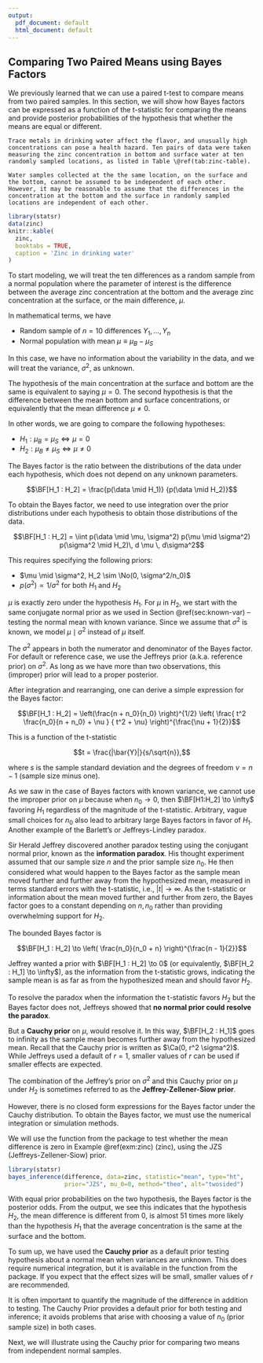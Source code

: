 ```yaml
---
output:
  pdf_document: default
  html_document: default
---
```

## Comparing Two Paired Means using Bayes Factors

We previously learned that we can use a paired t-test to compare means from two paired samples. In this section, we will show how Bayes factors can be expressed as a function of the t-statistic for comparing the means and provide posterior probabilities of the hypothesis that whether the means are equal or different.

```example
Trace metals in drinking water affect the flavor, and unusually high concentrations can pose a health hazard. Ten pairs of data were taken measuring the zinc concentration in bottom and surface water at ten randomly sampled locations, as listed in Table \@ref(tab:zinc-table).

Water samples collected at the the same location, on the surface and the bottom, cannot be assumed to be independent of each other. However, it may be reasonable to assume that the differences in the concentration at the bottom and the surface in randomly sampled locations are independent of each other.
```

```r
library(statsr)
data(zinc)
knitr::kable(
  zinc,
  booktabs = TRUE,
  caption = 'Zinc in drinking water'
)
```

To start modeling, we will treat the ten differences as a random sample from a normal population where the parameter of interest is the difference between the average zinc concentration at the bottom and the average zinc concentration at the surface, or the main difference, $\mu$.

In mathematical terms, we have

* Random sample of $n= 10$ differences $Y_1, \ldots, Y_n$
* Normal population with mean $\mu \equiv  \mu_B - \mu_S$

In this case, we have no information about the variability in the data, and we will treat the variance, $\sigma^2$, as unknown.

The hypothesis of the main concentration at the surface and bottom are the same is equivalent to saying $\mu = 0$. The second hypothesis is that the difference between the mean bottom and surface concentrations, or equivalently that the mean difference $\mu \neq 0$.

In other words, we are going to compare the following hypotheses:

* $H_1: \mu_B = \mu_S  \Leftrightarrow \mu = 0$
* $H_2: \mu_B \neq \mu_S \Leftrightarrow \mu  \neq 0$

The Bayes factor is the ratio between the distributions  of the data
under each hypothesis, which does not depend on any unknown parameters.

$$\BF[H_1 : H_2] = \frac{p(\data \mid H_1)} {p(\data \mid H_2)}$$

To obtain the Bayes factor, we need to use integration over the prior distributions under each hypothesis to obtain those distributions of the data.

$$\BF[H_1 : H_2] = \iint p(\data \mid \mu, \sigma^2) p(\mu \mid \sigma^2) p(\sigma^2 \mid H_2)\, d \mu \, d\sigma^2$$

This requires specifying the following priors:

* $\mu \mid \sigma^2, H_2 \sim \No(0, \sigma^2/n_0)$
* $p(\sigma^2) \propto 1/\sigma^2$ for both $H_1$ and $H_2$

$\mu$ is exactly zero under the hypothesis $H_1$. For $\mu$ in $H_2$, we start with the same conjugate normal prior as we used in Section \@ref(sec:known-var) -- testing the normal mean with known variance. Since we assume that $\sigma^2$ is known, we model $\mu \mid \sigma^2$ instead of $\mu$ itself.

The $\sigma^2$ appears in both the numerator and denominator of the Bayes factor. For default or reference case, we use the Jeffreys prior (a.k.a. reference prior) on $\sigma^2$. As long as we have more than two observations, this (improper) prior will lead to a proper posterior.

After integration and rearranging, one can derive a simple expression for the Bayes factor:

$$\BF[H_1 : H_2] = \left(\frac{n + n_0}{n_0} \right)^{1/2} \left(
  \frac{ t^2  \frac{n_0}{n + n_0} + \nu }
  { t^2  + \nu} \right)^{\frac{\nu + 1}{2}}$$

This is a function of the t-statistic

$$t = \frac{|\bar{Y}|}{s/\sqrt{n}},$$

where $s$ is the sample standard deviation and the degrees of freedom $\nu = n-1$ (sample size minus one).

As we saw in the case of Bayes factors with known variance, we cannot use the improper prior on $\mu$ because when $n_0 \to 0$, then $\BF[H1:H_2] \to \infty$ favoring $H_1$ regardless of the magnitude of the t-statistic. Arbitrary, vague small choices for $n_0$ also lead to arbitrary large Bayes factors in favor of $H_1$. Another example of the Barlett's or Jeffreys-Lindley paradox.

Sir Herald Jeffrey discovered another paradox testing using the conjugant normal prior, known as the **information paradox**. His thought experiment assumed that our sample size $n$ and the prior sample size $n_0$. He then considered what would happen to the Bayes factor as the sample mean moved further and further away from the hypothesized mean, measured in terms standard errors with the t-statistic, i.e., $|t| \to \infty$. As the t-statistic or information about the mean moved further and further from zero, the Bayes factor goes to a constant depending on $n, n_0$ rather than providing overwhelming support for $H_2$.

The bounded Bayes factor is

$$\BF[H_1 : H_2] \to \left( \frac{n_0}{n_0 + n}  \right)^{\frac{n - 1}{2}}$$

Jeffrey wanted a prior with $\BF[H_1 : H_2] \to 0$ (or equivalently, $\BF[H_2 : H_1] \to \infty$), as the information from the t-statistic grows, indicating the sample mean is as far as from the hypothesized mean and should favor $H_2$.

To resolve the paradox when the information the t-statistic favors $H_2$ but the Bayes factor does not, Jeffreys showed that **no normal prior could resolve the paradox**.

But a **Cauchy prior** on $\mu$, would resolve it. In this way, $\BF[H_2 : H_1]$ goes to infinity as the sample mean becomes further away from the hypothesized mean. Recall that the Cauchy prior is written as $\Ca(0, r^2 \sigma^2)$. While Jeffreys used a default of $r = 1$, smaller values of $r$ can be used if smaller effects are expected.

The combination of the Jeffrey's prior on $\sigma^2$ and this Cauchy prior on $\mu$ under $H_2$ is sometimes referred to as the **Jeffrey-Zellener-Siow prior**.

However, there is no closed form expressions for the Bayes factor under the Cauchy distribution. To obtain the Bayes factor, we must use the
numerical integration or simulation methods.

We will use the \texttt{bayes$\_$inference} function from the \texttt{statsr} package to test whether the mean difference is zero in Example \@ref(exm:zinc) (zinc), using the JZS (Jeffreys-Zellener-Siow) prior.

```r
library(statsr)
bayes_inference(difference, data=zinc, statistic="mean", type="ht",
                prior="JZS", mu_0=0, method="theo", alt="twosided")
```

With equal prior probabilities on the two hypothesis, the Bayes factor is the posterior odds. From the output, we see this indicates that the hypothesis $H_2$, the mean difference is different from 0, is almost 51 times more likely than the hypothesis $H_1$ that the average concentration is the same at the surface and the bottom.

To sum up, we have used the **Cauchy prior** as a default prior testing hypothesis about a normal mean when variances are unknown. This does require numerical integration, but it is available in the \texttt{bayes$\_$inference} function from the \texttt{statsr} package. If you expect that the effect sizes will be small, smaller values of $r$ are recommended.

It is often important to quantify the magnitude of the difference in addition to testing. The Cauchy Prior provides a default prior for both testing and inference; it avoids problems that arise with choosing a value of $n_0$ (prior sample size) in both cases.

Next, we will illustrate using the Cauchy prior for comparing two means from independent normal samples.
